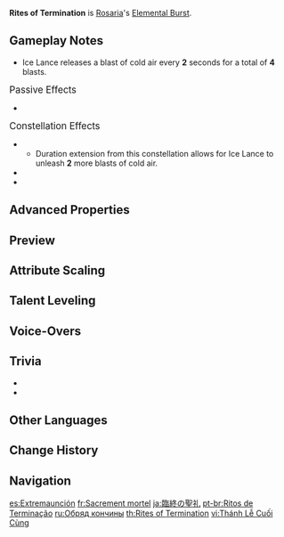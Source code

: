 {{Talent Infobox
|image         = Talent Rites of Termination.png
|character     = Rosaria
|type          = Elemental Burst
|info          = Rosaria's unique take on this prayer ritual: First, she swings her weapon to slash surrounding opponents; then, she summons a frigid Ice Lance that strikes the ground. Both actions deal {{Color|Cryo DMG}}.<br>While active, the Ice Lance periodically releases a blast of cold air, dealing {{Color|Cryo DMG}} to surrounding opponents.
|energyCost    = 60
|CD            = 15s
|duration      = 8s
|attr1         = Skill DMG
|value1        = 104–234%+152–342%
|attr2         = Ice Lance DoT
|value2        = 132%–297%
|scale_att1    = ATK
}}
{{Description|Judgment is such a tedious ordeal &mdash; much easier to skip that phase and get straight to the last rites. Rosaria was never very devoted to the [[Barbatos|Anemo God]] anyway, which makes performing them all too easy.}}
'''Rites of Termination''' is [[Rosaria]]'s [[Elemental Burst]].

==Gameplay Notes==
* Ice Lance releases a blast of cold air every '''2''' seconds for a total of '''4''' blasts.

;<big>Passive Effects</big>
* {{Talent Note|ascension|2|Shadow Samaritan|increases the [[CRIT Rate]] of nearby party members (except Rosaria herself) by 15% of Rosaria's CRIT Rate for 10s after casting Rites of Termination.|character=Rosaria|talent=Rites of Termination}}

;<big>Constellation Effects</big>
* {{Talent Note|constellation|2|Land Without Promise}}
** Duration extension from this constellation allows for Ice Lance to unleash '''2''' more blasts of cold air.
* {{Talent Note|constellation|5|Last Rites}}
* {{Talent Note|constellation|6|Divine Retribution}}

==Advanced Properties==
{{Advanced Properties
|title   = Skill DMG 1-Hit
|gu      = 1U
|icdtag  = none
|poise   = 50
|impulse = Air, 200, 450

|title2   = Skill DMG 2-Hit
|gu2      = 1U
|icdtag2  = none
|poise2   = 100
|impulse2 = Air, 200, 650

|title3   = Ice Lance DoT
|gu3      = 1U
|icdtag3  = none
|poise3   = 50
|impulse3 = 2
}}

==Preview==
{{Preview
|file    = Rites of Termination Preview
}}
{{Clr}}

==Attribute Scaling==
{{Talent Scaling
|talentType=Elemental Burst
|levels=14
|order=skilldmg,icelancedot,duration,cd,energycost
|titles=Skill DMG (%),Ice Lance DoT (%),Duration,CD,Energy Cost
|skilldmg_1=104+152
|skilldmg_2=111.8+163.4
|skilldmg_3=119.6+174.8
|skilldmg_4=130+190
|skilldmg_5=137.8+201.4
|skilldmg_6=145.6+212.8
|skilldmg_7=156+228
|skilldmg_8=166.4+243.2
|skilldmg_9=176.8+258.4
|skilldmg_10=187.2+273.6
|skilldmg_11=197.6+288.8
|skilldmg_12=208+304
|skilldmg_13=221+323
|skilldmg_14=234+342
|icelancedot_1=132
|icelancedot_2=141.9
|icelancedot_3=151.8
|icelancedot_4=165
|icelancedot_5=174.9
|icelancedot_6=184.8
|icelancedot_7=198
|icelancedot_8=211.2
|icelancedot_9=224.4
|icelancedot_10=237.6
|icelancedot_11=250.8
|icelancedot_12=264
|icelancedot_13=280.5
|icelancedot_14= 297
|duration=8s
|cd=15s
|energycost=60
}}

==Talent Leveling==
{{Talent Upgrade|Rosaria}}

==Voice-Overs==
{{Talent VO}}

==Trivia==
* {{Transclude|Executor's Thorns|Glowing Ornaments}}
* {{Transclude|To the Church's Free Spirit|Glowing Ornaments}}

==Other Languages==
{{Other Languages
|en      = Rites of Termination
|zhs     = 终命的圣礼
|zhs_rm  = Zhōng mìng de shènglǐ
|zht     = 終命的聖禮
|zht_rm  = Zhōng mìng de shènglǐ
|zh_tl   = Holy Sacrament of Death
|ja      = 臨終の聖礼
|ja_rm   = Rinjuu no Seirei
|ja_tl   = Deathbed Holy Ceremony
|ko      = 죽음의 성례
|ko_rm   = Jugeum-ui Seongrye
|ko_tl   = Sacrament of Death
|es      = Extremaunción
|es_tl   = Extreme Unction
|fr      = Sacrement mortel
|fr_tl   = Deadly Sacrament
|ru      = Обряд кончины
|ru_tl   = Rite of Demise
|th      = Rites of Termination
|vi      = Thánh Lễ Cuối Cùng
|vi_tl   = The Last Mass
|de      = Letzte Salbung
|de_tl   = Final Anointment
|id      = Rites of Termination
|pt      = Ritos de Terminação
|pt_tl   = Rites of Termination
|tr      = Ölüm Ayini
|tr_tl   = Death Rite
|it      = Sacramento finale
|it_tl   = Final Sacrament
}}

==Change History==
{{Change History|1.4}}
<!--
==References==
{{Reflist}}
-->
==Navigation==
{{Talent Navbox|Rosaria}}

[[es:Extremaunción]]
[[fr:Sacrement mortel]]
[[ja:臨終の聖礼]]
[[pt-br:Ritos de Terminação]]
[[ru:Обряд кончины]]
[[th:Rites of Termination]]
[[vi:Thánh Lễ Cuối Cùng]]